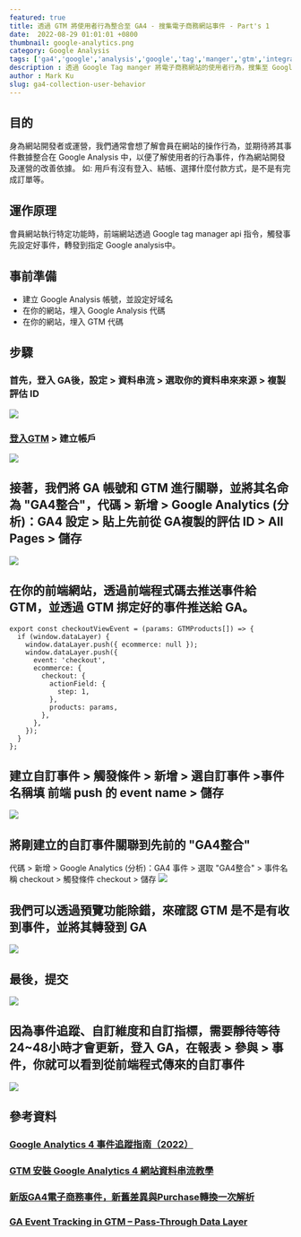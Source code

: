 ```yaml
---
featured: true
title: 透過 GTM 將使用者行為整合至 GA4 - 搜集電子商務網站事件 - Part's 1 
date:  2022-08-29 01:01:01 +0800
thumbnail: google-analytics.png
category: Google Analysis
tags: ['ga4','google','analysis','google','tag','manger','gtm','integration','search keyword']
description : 透過 Google Tag manger 將電子商務網站的使用者行為，搜集至 Google Analysis ( 本篇採用 GA4 )
author : Mark Ku
slug: ga4-collection-user-behavior
---
```

## 目的
身為網站開發者或運營，我們通常會想了解會員在網站的操作行為，並期待將其事件數據整合在 Google Analysis 中，以便了解使用者的行為事件，作為網站開發及運營的改善依據。 如: 用戶有沒有登入、結帳、選擇什麼付款方式，是不是有完成訂單等。

## 運作原理
會員網站執行特定功能時，前端網站透過 Google tag manager api 指令，觸發事先設定好事件，轉發到指定 Google analysis中。

## 事前準備
* 建立 Google Analysis 帳號，並設定好域名
* 在你的網站，埋入 Google Analysis 代碼
* 在你的網站，埋入 GTM 代碼 

## 步驟
### 首先，登入 GA後，設定 > 資料串流 > 選取你的資料串來來源 > 複製評估 ID
![](https://i.imgur.com/QwADcFW.png)
### [登入GTM](https://tagmanager.google.com/#/home) > 建立帳戶
![](https://i.imgur.com/Q6NAP6r.png)

## 接著，我們將 GA 帳號和 GTM 進行關聯，並將其名命為 "GA4整合"，代碼 > 新增 > Google Analytics (分析)：GA4 設定 > 貼上先前從 GA複製的評估 ID > All Pages > 儲存
![](https://i.imgur.com/rNSMGh8.png)

## 在你的前端網站，透過前端程式碼去推送事件給 GTM，並透過 GTM 挷定好的事件推送給 GA。
```
export const checkoutViewEvent = (params: GTMProducts[]) => {
  if (window.dataLayer) {
    window.dataLayer.push({ ecommerce: null });
    window.dataLayer.push({
      event: 'checkout',
      ecommerce: {
        checkout: {
          actionField: {
            step: 1,
          },
          products: params,
        },
      },
    });
  }
};
```
## 建立自訂事件 > 觸發條件 > 新增 > 選自訂事件 >事件名稱填 前端 push 的 event name > 儲存
![](https://i.imgur.com/vWUYcSp.png)

## 將剛建立的自訂事件關聯到先前的 "GA4整合" 
代碼 > 新增 > Google Analytics (分析)：GA4 事件 > 選取 "GA4整合" > 事件名稱 checkout >  觸發條件 checkout > 儲存
![](https://i.imgur.com/oy9K8oi.png)

## 我們可以透過預覽功能除錯，來確認 GTM 是不是有收到事件，並將其轉發到 GA
![](https://i.imgur.com/ICyNMb4.png)

## 最後，提交
![](https://i.imgur.com/dbWjmxo.png)
## 因為事件追蹤、自訂維度和自訂指標，需要靜待等待 24~48小時才會更新，登入 GA，在報表 > 參與 > 事件，你就可以看到從前端程式傳來的自訂事件
![](https://i.imgur.com/FqIhUQN.png)

## 參考資料
### [Google Analytics 4 事件追蹤指南（2022）](https://www.haranhuang.com/google-analytics-4-event-tracking.html?fbclid=IwAR2R-WTqazL3LCTwAN0R-wmRquXLWFk5pBVqONEkfeRQSi17UHM9z9XRwKE)
### [GTM 安裝 Google Analytics 4 網站資料串流教學](https://datasupplied.com/google-tag-manager/setup-ga4-web-stream/?fbclid=IwAR2DW0NRSN9K3wMh6-egb7XjarUQpruZAmKQYeMuCzVw0zVncRy819cU1pA)
### [新版GA4電子商務事件，新舊差異與Purchase轉換一次解析](https://www.bnext.com.tw/article/63984/new-version-of-ga4-e-commerce-events?fbclid=IwAR3EKq9sAYTcoo-xT96MejTLMYAgh45iAmAkOt92GiCFEdjA6VshVac-WJA)
### [GA Event Tracking in GTM – Pass-Through Data Layer](https://mixedanalytics.com/blog/ga-gtm-event-tracking-pass-through-datalayer/)
